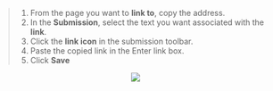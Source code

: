 
> 1. From the page you want to **link to**, copy the address.
> 1. In the **Submission**, select the text you want associated with the **link**.
> 1. Click the **link icon** in the submission toolbar.
> 1. Paste the copied link in the Enter link box.
> 1. Click **Save**

<center>
	<img src={useBaseUrl('/img/global/addLinks-1.gif')} />
</center>
